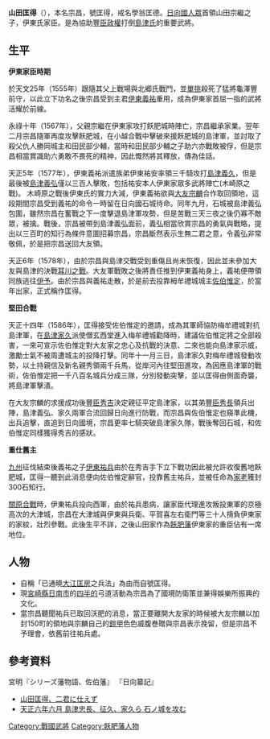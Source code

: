 {{refimprove|time=2015-07-28T20:59:47+00:00}}
'''山田匡得'''（{{bd|1544年||1620年|}}），本名宗昌，號匡得，戒名學翁匡德。[[日向|日向]][[國人眾|國人眾]]首領山田宗繼之子，伊東氏家臣。是為協助[[豐臣政權|豐臣政權]]打倒[[島津氏|島津氏]]的重要武將。

== 生平 ==
'''伊東家臣時期'''

於天文25年（1555年）跟隨其父上戰場與北郷氏戰鬥，並[[單挑|單挑]]殺死了猛將龜澤豐前守，以此立下功名之後宗昌受到主君[[伊東義祐|伊東義祐]]重用，成為伊東家首屈一指的武將活耀於前線。

永祿十年（1567年），父親宗繼在伊東家攻打飫肥城時陣亡，宗昌繼承家業。翌年二月宗昌隨軍再度攻擊飫肥城，在小越合戰中擊破來援飫肥城的島津軍，並討取了殺父仇人勝岡城主和田民部少輔，當時和田民部少輔之子助六亦戰敗被俘，但是宗昌相當賞識助六勇敢不畏死的精神，因此慨然將其釋放，傳為佳話。

天正5年（1577年），伊東義祐派遣族弟伊東祐安率領三千騎攻打[[島津義久|島津義久]]，但是最後被[[島津義弘|島津義弘]]僅以三百人擊敗，包括祐安本人伊東家眾多武將陣亡(木崎原之戰)。
木崎原之戰後伊東氏的實力大減，伊東義祐欲與[[大友宗麟|大友宗麟]]合作取回領地，這段期間宗昌受到義祐的命令一時留在日向國石城待命。同年九月，石城被島津義弘包圍，雖然宗昌在奮戰之下一度擊退島津軍攻勢，但是苦戰三天三夜之後仍寡不敵眾，被擒。戰後，宗昌被帶到島津義弘面前，義弘相當欣賞宗昌的勇氣與戰略，提出以三百町的知行為條件意圖招募宗昌，宗昌斷然表示生無二君之意，令義弘非常敬佩，於是把宗昌送回大友領。

天正6年（1578年），由於宗昌與島津交戰受到重傷且尚未恢復，因此並未參加大友與島津的決戰[[耳川之戰|耳川之戰]]。大友軍戰敗之後將責任推到伊東義祐身上，義祐便帶領同族逃往[[伊予|伊予]]。由於宗昌與義祐走散，於是前去投靠栂牟禮城城主[[佐伯惟定|佐伯惟定]]，於當年出家，正式稱作匡得。

'''堅田合戰'''

{{main|堅田合戰}}
天正十四年（1586年），匡得接受佐伯惟定的邀請，成為其軍師協防梅牟禮城對抗島津軍，在[[島津家久|島津家久]]派使僧玄西堂進入梅牟禮城勸降時，建議佐伯惟定將之全部殺害，一來可宣示佐伯惟定對大友家之忠心及抗戰的決意、二來也能向島津家示威，激勵士氣不被周遭城主的投降打擊。同年十一月三日，島津家久對梅牟禮城發動攻勢，以土持親信及新名親秀領兩千兵馬，從岸河內往堅田進攻，為因應島津軍的戰術，佐伯惟定把一千八百名城兵分成三隊，分別發動突擊，並以匡得由側面奇襲，將島津軍擊潰。

在大友宗麟的求援成功後[[豐臣秀吉|豐臣秀吉]]決定親征平定島津家，以其弟[[豐臣秀長|豐臣秀長]]領兵出陣，島津義弘、家久兩軍合流回歸日向進行防戰，而宗昌與佐伯惟定也窺準此機，出兵追擊，直追到日向國境，宗昌更率七騎突破島津家久隊，戰後奪回石城，和佐伯惟定同樣獲得秀吉的感狀。


'''重仕舊主'''

[[九州_(日本)|九州]]征伐結束後義祐之子[[伊東祐兵|伊東祐兵]]由於在秀吉手下立下戰功因此被允許收復舊地飫肥城，匡得一聽到此消息便向佐伯惟定辭官，投靠舊主祐兵，並被任命為[[家老|家老]]獲封300石知行。

[[關原合戰|關原合戰]]時，伊東祐兵投向西軍，由於祐兵患病，讓家臣代理進攻叛投東軍的京極高次的大津城，宗昌在大津城與伊東與兵衛、平賀喜左右衛門等三十人揹負伊東家的家紋，壯烈參戰。此後生平不詳，之後山田家作為[[飫肥藩|飫肥藩]]伊東家的重臣佔有一席地位。

== 人物 ==
*自稱「已通曉[[大江匡房|大江匡房]]之兵法」為由而自號匡得。
*現[[宮崎縣|宮崎縣]][[日南市|日南市]]的[[四半的|四半的]]弓道活動為宗昌為了國境防衛策並兼得娛樂所振興的文化。
*當宗昌聽聞祐兵已取回沃肥的消息，當正要離開大友家的時候被大友宗麟以加封150町的領地與宗麟自己的[[鎧甲|鎧甲]]色色威腹巻贈與宗昌表示挽留，但是宗昌不予理會，依舊前往祐兵處。

== 參考資料 ==
宮明『シリーズ藩物語、佐伯藩』
『日向纂記』
*[http://www.miten.jp/miten/modules/popnupblog/index.php?param=24-201312 山田匡得、二君に仕えず] {{Wayback|url=http://www.miten.jp/miten/modules/popnupblog/index.php?param=24-201312 |date=20150430201018 }}
*[http://www.hyuganokami.com/kassen/takajo/takajo5.htm 天正六年六月 島津忠長、征久、家久ら 石ノ城を攻む] {{Wayback|url=http://www.hyuganokami.com/kassen/takajo/takajo5.htm |date=20150320123038 }}

[[Category:戰國武將|Category:戰國武將]]
[[Category:飫肥藩人物|Category:飫肥藩人物]]